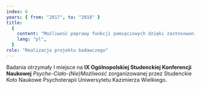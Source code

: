 ```yaml
---
index: 6
years: { from: "2017", to: "2018" }
title:
  {
    content: "Możliwość poprawy funkcji pamięciowych dzięki zastosowaniu kolorowanek dla dorosłych a cechy temperamentalne młodych dorosłych",
    lang: "pl",
  }
role: "Realizacja projektu badawczego"
---
```


Badania otrzymały I miejsce na <strong>IX Ogólnopolskiej Studenckiej Konferencji Naukowej</strong> <em>Psyche-Ciało-(Nie)Możliwość</em> zorganizowanej przez Studenckie Koło Naukowe Psychoterapii Uniwersytetu Kazimierza Wielkiego.
